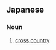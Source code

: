 ==Japanese==
{{ja-kanjitab|だん|こう|きょう|そう|yomi=o}}

===Noun===
{{ja-noun|だんこうきょうそう}}

# {{lb|ja|sports|sort=たんこうきょうそう'}} [[cross country]]
